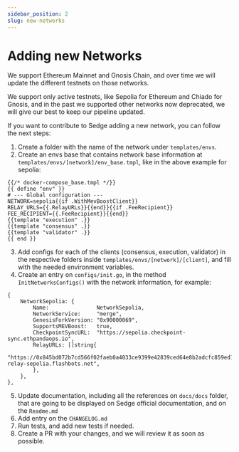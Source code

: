 ```yaml
---
sidebar_position: 2
slug: new-networks
---
```


# Adding new Networks

We support Ethereum Mainnet and Gnosis Chain, and over time we will update the different testnets on those networks.

We support only active testnets, like Sepolia for Ethereum and Chiado for Gnosis, and in the past we supported
other networks now deprecated, we will give our best to keep our pipeline updated.

If you want to contribute to Sedge adding a new network, you can follow the next steps:

1. Create a folder with the name of the network under `templates/envs`.
2. Create an envs base that contains network base information at `templates/envs/[network]/env_base.tmpl`, like in the
above example for sepolia:
```
{{/* docker-compose_base.tmpl */}}
{{ define "env" }}
# --- Global configuration ---
NETWORK=sepolia{{if .WithMevBoostClient}}
RELAY_URLS={{.RelayURLs}}{{end}}{{if .FeeRecipient}}
FEE_RECIPIENT={{.FeeRecipient}}{{end}}
{{template "execution" .}}
{{template "consensus" .}}
{{template "validator" .}}
{{ end }}
```
3. Add configs for each of the clients (consensus, execution, validator) in the respective folders inside
`templates/envs/[network]/[client]`, and fill with the needed environment variables.
4. Create an entry on `configs/init.go`, in the method `InitNetworksConfigs()` with the network information, for example:
```
{
	NetworkSepolia: {
		Name:               NetworkSepolia,
		NetworkService:     "merge",
		GenesisForkVersion: "0x90000069",
		SupportsMEVBoost:   true,
		CheckpointSyncURL:  "https://sepolia.checkpoint-sync.ethpandaops.io",
		RelayURLs: []string{
			"https://0x845bd072b7cd566f02faeb0a4033ce9399e42839ced64e8b2adcfc859ed1e8e1a5a293336a49feac6d9a5edb779be53a@builder-relay-sepolia.flashbots.net",
		},
	},
},
```
5. Update documentation, including all the references on `docs/docs` folder, that are going to be displayed on Sedge
official documentation, and on the `Readme.md`
6. Add entry on the `CHANGELOG.md`
7. Run tests, and add new tests if needed.
8. Create a PR with your changes, and we will review it as soon as possible.
